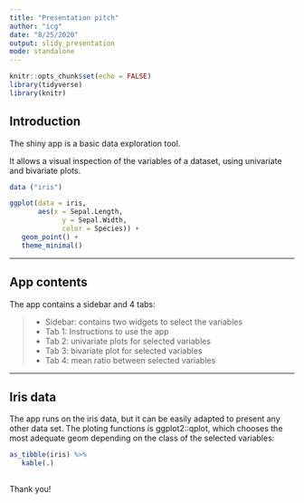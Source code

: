 ```yaml
---
title: "Presentation pitch"
author: "icg"
date: "8/25/2020"
output: slidy_presentation
mode: standalone
---
```


```r
knitr::opts_chunk$set(echo = FALSE)
library(tidyverse)
library(knitr) 
```


## Introduction

The shiny app is a basic data exploration tool. 

It allows a visual inspection of the variables of a dataset, using univariate and bivariate plots. 

```r
data ("iris")

ggplot(data = iris, 
       aes(x = Sepal.Length, 
             y = Sepal.Width, 
             color = Species)) + 
   geom_point() +
   theme_minimal()

```


---
 
## App contents
 
The app contains a sidebar and 4 tabs:

> - Sidebar: contains two widgets to select the variables
> - Tab 1: Instructions to use the app
> - Tab 2: univariate plots for selected variables
> - Tab 3: bivariate plot for selected variables
> - Tab 4: mean ratio between selected variables

--- 

## Iris data

The app runs on the iris data, but it can be easily adapted to present any other data set. The ploting functions is ggplot2::qplot, which chooses the most adequate geom depending on the class of the selected variables: 

```r
as_tibble(iris) %>% 
   kable(.)
```

##  

Thank you!
